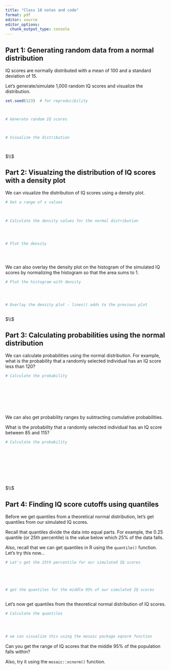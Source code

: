 ---
title: "Class 18 notes and code"
format: pdf
editor: source
editor_options: 
  chunk_output_type: console
---







## Part 1: Generating random data from a normal distribution


IQ scores are normally distributed with a mean of 100 and a standard deviation of 15.

Let's generate/simulate 1,000 random IQ scores and visualize the distribution.



```{r normal_data}

set.seed(123)  # for reproducibility



# Generate random IQ scores



# Visualize the distribution




```





$\\$





## Part 2: Visualzing the distribution of IQ scores with a density plot


We can visualize the distribution of IQ scores using a density plot.


```{r density_plot}

# Get a range of x values


                
# Calculate the density values for the normal distribution




# Plot the density





```



We can also overlay the density plot on the histogram of the simulated IQ scores by normalizing the histogram so that the area sums to 1.




```{r overlay_density}

# Plot the histogram with density




# Overlay the density plot - lines() adds to the previous plot



```






$\\$





## Part 3: Calculating probabilities using the normal distribution

We can calculate probabilities using the normal distribution. For example, what is the probability that a randomly selected individual has an IQ score less than 120?


```{r calculate_probability}

# Calculate the probability









```


We can also get probability ranges by subtracting cumulative probabilities.

What is the probability that a randomly selected individual has an IQ score between 85 and 115?


```{r calculate_probability_range}

# Calculate the probability










```





$\\$





## Part 4: Finding IQ score cutoffs using quantiles


Before we get quantiles from a theoretical normal distribution, let's get
quantiles from our simulated IQ scores.

Recall that quantiles divide the data into equal parts. For example, the 0.25
quantile (or 25th percentile) is the value below which 25% of the data falls.

Also, recall that we can get quantiles in R using the `quantile()` function.
Let's try this now...


```{r quantiles_simulated}

# Let's get the 25th percentile for our simulated IQ scores





# get the quantiles for the middle 95% of our simulated IQ scores



```


Let's now get quantiles from the theoretical normal distribution of IQ scores.



```{r find_cutoff}

# Calculate the quantiles




# we can visualize this using the mosaic package xqnorm function


```


Can you get the range of IQ scores that the middle 95% of the population falls within?

Also, try it using the `mosaic::xcnorm()` function.


```{r find_95_cutoff}




```

